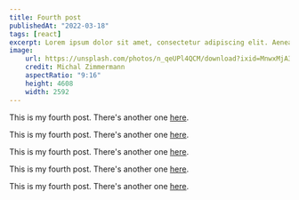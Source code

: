 ```yaml
---
title: Fourth post
publishedAt: "2022-03-18"
tags: [react]
excerpt: Lorem ipsum dolor sit amet, consectetur adipiscing elit. Aenean varius interdum purus nec laoreet. Nullam efficitur felis ut nisl placerat, sed egestas quam tincidunt. Lorem ipsum dolor sit amet, consectetur adipiscing elit. Aenean varius interdum purus nec laoreet. Nullam efficitur felis ut nisl placerat, sed egestas quam tincidunt.
image:
    url: https://unsplash.com/photos/n_qeUPl4QCM/download?ixid=MnwxMjA3fDB8MXxzZWFyY2h8MXx8OSUzQTE2fHwwfHx8fDE2Mzc0ODU2Nzc&force=true
    credit: Michal Zimmermann
    aspectRatio: "9:16"
    height: 4608
    width: 2592
---
```


This is my fourth post. There's another one [here](/posts/second-post).

This is my fourth post. There's another one [here](/posts/second-post).

This is my fourth post. There's another one [here](/posts/second-post).

This is my fourth post. There's another one [here](/posts/second-post).

This is my fourth post. There's another one [here](/posts/second-post).
